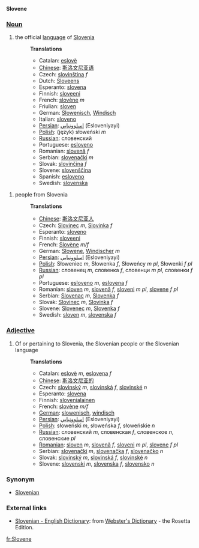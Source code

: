 '''Slovene'''

===[[Noun]]===
#the official [[language]] of [[Slovenia]]
#:'''Translations'''
#:*Catalan: [[eslovè]]
#:*[[Chinese]]: [[斯洛文尼亚语]]
#:*Czech: [[slovinština]] ''f''
#:*Dutch: [[Sloveens]] {{n}}
#:*Esperanto: [[slovena]]
#:*Finnish: [[sloveeni]]
#:*French: [[slovène]] ''m''
#:*Friulian: [[sloven]]
#:*German: [[Slowenisch]], [[Windisch]]
#:*Italian: [[sloveno]]
#:*[[Persian]]: [[اسلوونيايي]] (Esloveniyayi)
#:*[[Polish]]: (język) słoweński ''m''
#:*[[Russian]]: словенский
#:*Portuguese: [[esloveno]]
#:*Romanian: [[slovenă]] ''f''
#:*Serbian: [[slovenački]] ''m''
#:*Slovak: [[slovinčina]] ''f''
#:*Slovene: [[slovenščina]]
#:*Spanish: [[esloveno]]
#:*Swedish: [[slovenska]]

#people from Slovenia
#:'''Translations'''
#:*[[Chinese]]: [[斯洛文尼亚人]]
#:*Czech: [[Slovinec]] ''m'', [[Slovinka]] ''f''
#:*Esperanto: [[sloveno]]
#:*Finnish: [[sloveeni]]
#:*French: [[Slovène]] ''m/f''
#:*German: [[Slowene]], [[Windischer]] ''m''
#:*[[Persian]]: [[اسلوونيايي]] (Esloveniyayi)
#:*[[Polish]]: Słoweniec ''m'', Słowenka ''f'', Słoweńcy ''m pl'', Słowenki ''f pl''
#:*[[Russian]]: словенец ''m'', словенка ''f'', словенци ''m pl'', словенки ''f pl''
#:*Portuguese: [[esloveno]] ''m'', [[eslovena]] ''f''
#:*Romanian: [[sloven]] ''m'', [[slovenă]] ''f'', [[sloveni]] ''m pl'', [[slovene]] ''f pl''
#:*Serbian: [[Slovenac]] ''m'', [[Slovenka]] ''f''
#:*Slovak: [[Slovinec]] ''m'', [[Slovinka]] ''f''
#:*Slovene: [[Slovenec]] ''m'', [[Slovenka]] ''f''
#:*Swedish: [[sloven]] ''m'', [[slovenska]] ''f''

===[[Adjective]]===
#Of or pertaining to Slovenia, the Slovenian people or the Slovenian language
#:'''Translations'''
#:*Catalan: [[eslovè]] ''m'', [[eslovena]] ''f''
#:*[[Chinese]]: [[斯洛文尼亚的]]
#:*Czech: [[slovinský]] ''m'', [[slovinská]] ''f'', [[slovinské]] ''n''
#:*Esperanto: [[slovena]]
#:*Finnish: [[slovenialainen]]
#:*French: [[slovène]] ''m/f''
#:*[[German]]: [[slowenisch]], [[windisch]]
#:*[[Persian]]: [[اسلوونيايي]] (Esloveniyayi)
#:*[[Polish]]: słoweński ''m'', słoweńska ''f'', słoweńskie ''n''
#:*[[Russian]]: словенский ''m'', словенская ''f'', словенское ''n'', словенские ''pl''
#:*[[Romanian]]: [[sloven]] ''m'', [[slovenă]] ''f'', [[sloveni]] ''m pl'', [[slovene]] ''f pl''
#:*Serbian: [[slovenački]] ''m'', [[slovenačka]] ''f'', [[slovenačko]] ''n''
#:*Slovak: [[slovinský]] ''m'', [[slovinská]] ''f'', [[slovinské]] ''n''
#:*Slovene: [[slovenski]] ''m'', [[slovenska]] ''f'', [[slovensko]] ''n''

===Synonym===

*[[Slovenian]]

=== External links ===

*[http://www.websters-online-dictionary.org/definition/Slovene-english/ Slovenian - English Dictionary]: from [http://www.websters-online-dictionary.org/ Webster's Dictionary] - the Rosetta Edition.

[[fr:Slovene]]